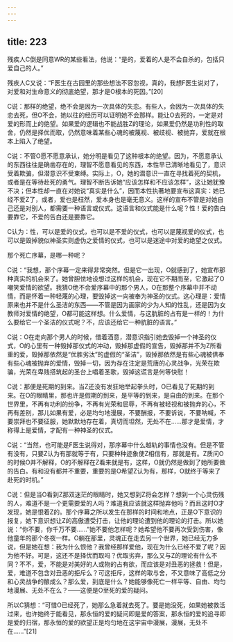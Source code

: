 ```yaml
---
---
---
```

title: 223
---



残疾人C倒是同意WR的某些看法，他说：“是的，爱着的人是不会自杀的，包括只爱自己的人。”

残疾人C又说：“F医生在古园里的那些想法不容忽视，真的，我想F医生说对了，对爱和对生命意义的彻底绝望，那才是O根本的死因。”[20]

C说：那样的绝望，绝不会是因为一次具体的失恋。有些人，会因为一次具体的失恋去死，但O不会，她以往的经历可以证明她不会那样。能让O去死的，一定是对爱的形而上的绝望。如果爱的逻辑也不能战胜Z的理论，如果爱仍然是功利性的取舍，仍然是择优而取，仍然意味着某些心魂的被蔑视、被歧视、被抛弃，爱就在根本上陷入了绝望。

C说：不管O愿不愿意承认，她分明是看见了这种根本的绝望。因为，不愿意承认的东西往往是确凿存在的，理智不愿意看见的东西，本性早已清晰地看见了，意识受着欺骗，但潜意识不受束缚。实际上，O，她的潜意识一直在寻找着死的契机，或者是在等待赴死的勇气。理智不断告诉她“应该怎样和不应该怎样”，这让她犹豫不决；但本性却一直在对她说“真实是什么”，因而本性执著地要宣布这真实：她已经不爱Z了，或者，爱也是枉然，爱本身也是毫无意义。这样的宣布不管是对她自己还是对别人，都需要一种语言或仪式。这语言和仪式能是什么呢？性！爱的告白要靠它，不爱的告白还是要靠它。

C认为：性，可以是爱的仪式，也可以是不爱的仪式，也可以是蔑视爱的仪式，也可以是毁掉貌似神圣实则虚伪之爱情的仪式，也可以是迷途中对爱的绝望之仪式。

那个死亡序幕，是哪一种呢？

C说：“我想，那个序幕一定来得非常突然。但是它一出现，O就感到了，她宣布那种真实的机会来了。她曾胆怯地设想过这样的机会，现在它不期而至，它激起了O嘲笑爱情的欲望。我猜O绝不会爱序幕中的那个男人，O在那整个序幕中并不动情，而是怀着一种轻蔑的心理，要毁掉这一向被奉为神圣的仪式。这心理是：爱情原来也并不是什么圣洁的东西——不管是因为画家的少为人知的性乱，还是因为女教师对爱情的绝望，O都可能这样想。什么爱情，与这肮脏的占有是一样的！为什么要给它一个圣洁的仪式呢？不，应该还给它一种肮脏的语言。”

C说：O在走向那个男人的时候，借着酒意，潜意识指引她去毁掉一个神圣的仪式，O的心里有一种毁掉那仪式的冲动，毁掉那虚假的宣告，毁掉那并不为Z所看重的爱，毁掉那依然是“优胜劣汰”的虚假的“圣洁”，毁掉那依然是有些心魂被供奉有些心魂被抛弃的爱情，毁掉一切，因为存在注定是荒唐的心灵战争，光荣在欺骗，光荣在卑贱搭筑起的圣台上唱着圣歌，毁掉这谎言是何等快慰！

C说：那便是死期的到来。当Z还没有发狂地举起拳头时，O已看见了死期的到来。在O的眼睛里，那也许是假期的到来，是平等的到来，是自由的到来。在那个世界里，不再有功利的纷争，不再有光荣和屈辱，不再有被轻视和被抛弃的心，不再有差别，那儿如果有爱，必是均匀地漫展，不要酬报，不要诉说，不要呐喊，不要崇拜也不要征服，她默默地存在着，真切而坦然，无处不在……那才是爱情，才称得上是爱情，才配有一种神圣的仪式。

C说：“当然，也可能是F医生说得对，那序幕中什么越轨的事情也没有。但是不管有没有，只要Z认为有那就等于有，只要种种迹象使Z相信有，那就是有。Z质问O的时候O并不解释，O的不解释在Z看来就是有，这样，O就仍然是做到了她所要做的告白。有和没有都并不重要，重要的是O希望Z认为有，那样，O就终于等来了赴死的时机。”

C说：但是当O看到Z那双迷茫的眼睛时，她又想到Z将会怎样？想到一个心灵伤残的人，难道不是一个更需要爱的人吗？难道我应该就这样抛弃他吗？而且这时O才发现，她是恨着Z的。那个序幕之所以发生在那样的时间和地点，正是O下意识的报复，她下意识想让Z的高傲遭受打击，让他的理论遭到他的理论的打击。所以她说：“你不要，你千万不要……”她不要他怎样呢？她希望他不要再次受到伤害，像他童年的那个冬夜一样。O躺在那里，灵魂正在走去另一个世界，她已经无力多说，但是她在想：我为什么恨他？我曾经那样爱他，现在为什么已经不爱了呢？因为他不好。可是，这还不是择优而取吗？优取劣弃，那么又与Z的理论有什么不同？不不，爱，不能是对美好的人或物的占有欲，而应该是对丑恶的拯救！但是，爱，难道不包含对丑恶的拒斥么？可这拒斥，这样的取与舍，不又意味了高低之分和心灵战争的酿成么？那么爱，到底是什么？她能够像死亡一样平等、自由、均匀地漫展、无处不在么？——这便是O至死的爱的疑问。

所以C猜想：“可惜O已经死了，她那么急着就去死了。要是她没死，如果她被救活过来，也许她终于能看见，那永恒的爱的疑问即是爱的答案，那永恒的爱的追寻即是爱的归宿，那永恒的爱的欲望正是均匀地在这宇宙中漫展，漫展，无处不在……”[21]